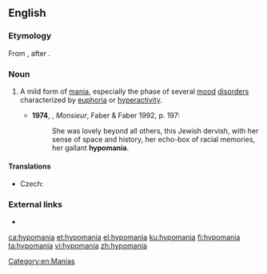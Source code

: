 ==English==
{{wikipedia}}

===Etymology===
From {{confix|hypo|mania|lang=en}}, after {{etyl|de|en}} {{m|de|Hypomanie}}.

===Noun===
{{en-noun|~}}

# {{lb|en|medicine}} A mild form of [[mania]], especially the phase of several [[mood]] [[disorder]]s characterized by [[euphoria]] or [[hyperactivity]].
#* '''1974''', {{w|Lawrence Durrell}}, ''Monsieur'', Faber & Faber 1992, p. 197:
#*: She was lovely beyond all others, this Jewish dervish, with her sense of space and history, her echo-box of racial memories, her gallant '''hypomania'''.

====Translations====
{{trans-top|mild form of mania}}
* Czech: {{t|cs|hypománie|f}}
{{trans-mid}}
{{trans-bottom}}

===External links===
* {{R:OneLook}}

[[Category:en:Manias]]

[[ca:hypomania]]
[[et:hypomania]]
[[el:hypomania]]
[[ku:hypomania]]
[[fi:hypomania]]
[[ta:hypomania]]
[[vi:hypomania]]
[[zh:hypomania]]